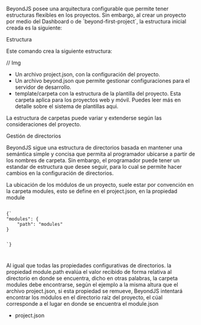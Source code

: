 
<Title>Estructura de un proyecto</Title>

BeyondJS posee una arquitectura configurable que permite tener estructuras flexibles en los proyectos. Sin embargo, al crear un proyecto por medio del Dashboard o de ´beyond-first-project´, la estructura inicial creada es la siguiente:

<SubTitle>Estructura</SubTitle>

Este comando crea la siguiente estructura:

// Img

-   Un archivo <Link to="/docs/project/json">project.json</Link>, con la configuración del proyecto.
-   Un archivo <Link to="/docs/beyond/json">beyond.json</Link> que permite gestionar configuraciones para el servidor de desarrollo.
-   template/carpeta con la estructura de la plantilla del proyecto. Esta carpeta aplica para los proyectos web y móvil. Puedes leer más en detalle sobre el sistema de plantillas <Link to="/docs/basics/template">aqui.</Link>

La estructura de carpetas puede variar y extenderse según las consideraciones del proyecto.

<SubTitle>Gestión de directorios</SubTitle>

BeyondJS sigue una estructura de directorios basada en mantener una semántica simple y concisa que permita al programador ubicarse a partir de los nombres de carpeta. Sin embargo, el programador puede tener un estandar de estructura que desee seguir, para lo cual se permite hacer cambios en la configuración de directorios.

La ubicación de los módulos de un proyecto, suele estar por convención en la carpeta modules, esto se define en el project.json, en la propiedad module

<Code>
{`
"modules": {
    "path": "modules"
}

`}

</Code>

Al igual que todas las propiedades configurativas de directorios. la propiedad module.path evalúa el valor recibido de forma relativa al directorio en donde se encuentra, dicho en otras palabras, la carpeta modules debe encontrarse, según el ejemplo a la misma altura que el archivo project.json, si esta propiedad se remueve, BeyondJS intentará encontrar los módulos en el directorio raíz del proyecto, el cúal corresponde a el lugar en donde se encuentra el module.json

-   <Link to="/docs/projects/json">project.json</Link>
